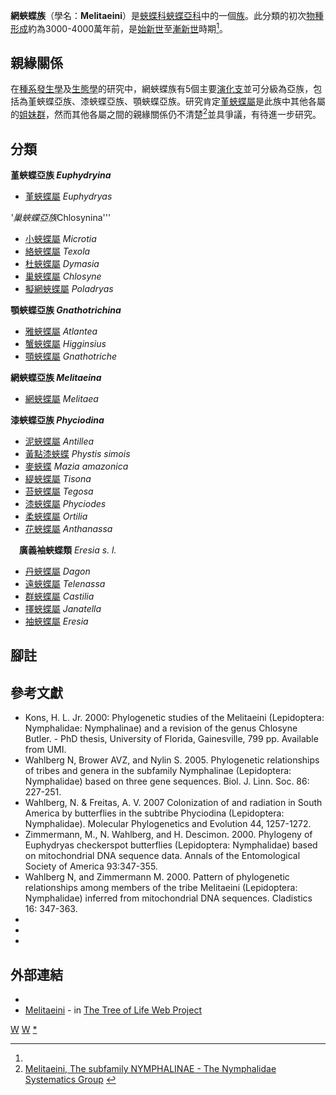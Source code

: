 {{NoteTA
|G1=Butterfly
}}
{{Automatic Taxobox
| taxon = Melitaeini
| authority = Newman, 1869
| fossil_range = {{fossilrange|48|0|earliest=61}}<small>從[[始新世|始新世]]至今<ref name=w2006>Wahlberg, N. 2006. That awkward age for butterflies: insights from the age of the butterfly subfamily Nymphalinae. Systematic Biology 55:703-714. {{en}}</ref></small>
| image = Field Crescent (15246917778).jpg
| image_caption = [[美麗漆蛺蝶|美麗漆蛺蝶]]<br />''Phyciodes pulchella''
| type_genus = [[網蛺蝶屬|網蛺蝶屬]]<br />''Melitaea''
| type_genus_authority = Fabricius 1807
| subdivision_ranks = 屬
| subdivision = 共23個屬，詳見正文。
}}

'''網蛺蝶族'''（學名：'''Melitaeini'''）是[[蛺蝶科|蛺蝶科]][[蛺蝶亞科|蛺蝶亞科]]中的一個[[族_(生物)|族]]。此分類的初次[[物種形成|物種形成]]約為3000-4000萬年前，是[[始新世|始新世]]至[[漸新世|漸新世]]時期<ref name=w2006/>。

== 親緣關係 ==
在[[種系發生學|種系發生學]]及[[生態學|生態學]]的研究中，網蛺蝶族有5個主要[[演化支|演化支]]並可分級為亞族，包括為堇蛺蝶亞族、漆蛺蝶亞族、顎蛺蝶亞族。研究肯定[[堇蛺蝶屬|堇蛺蝶屬]]是此族中其他各屬的[[姐妹群|姐妹群]]，然而其他各屬之間的親緣關係仍不清楚<ref>[http://www.nymphalidae.net/Nymphalidae/Nymphalinae/Nymphalinae.htm Melitaeini, The subfamily NYMPHALINAE - The Nymphalidae Systematics Group] {{webarchive|url=https://web.archive.org/web/20160307052137/http://www.nymphalidae.net/Nymphalidae/Nymphalinae/Nymphalinae.htm |date=2016-03-07 }}</ref>並具爭議，有待進一步研究。

== 分類 ==
'''堇蛺蝶亞族 ''Euphydryina'''''
* [[堇蛺蝶屬|堇蛺蝶屬]] ''Euphydryas''

'''巢蛺蝶亞族 ''Chlosynina'''
* [[小蛺蝶屬|小蛺蝶屬]] ''Microtia''
* [[絡蛺蝶屬|絡蛺蝶屬]] ''Texola''
* [[杜蛺蝶屬|杜蛺蝶屬]] ''Dymasia''
* [[巢蛺蝶屬|巢蛺蝶屬]] ''Chlosyne''
* [[擬網蛺蝶屬|擬網蛺蝶屬]] ''Poladryas''

'''顎蛺蝶亞族 ''Gnathotrichina'''''
* [[雅蛺蝶屬|雅蛺蝶屬]] ''Atlantea''
* [[蟹蛺蝶屬|蟹蛺蝶屬]] ''Higginsius''
* [[顎蛺蝶屬|顎蛺蝶屬]] ''Gnathotriche''

'''網蛺蝶亞族 ''Melitaeina'''''
* [[網蛺蝶屬|網蛺蝶屬]] ''Melitaea''

'''漆蛺蝶亞族 ''Phyciodina'''''
* [[泥蛺蝶屬|泥蛺蝶屬]] ''Antillea''
* [[黃點漆蛺蝶|黃點漆蛺蝶]] ''Phystis simois''
* [[麥蛺蝶|麥蛺蝶]] ''Mazia amazonica''
* [[緹蛺蝶屬|緹蛺蝶屬]] ''Tisona''
* [[苔蛺蝶屬|苔蛺蝶屬]] ''Tegosa''
* [[漆蛺蝶屬|漆蛺蝶屬]] ''Phyciodes''
* [[柔蛺蝶屬|柔蛺蝶屬]] ''Ortilia''
* [[花蛺蝶屬|花蛺蝶屬]] ''Anthanassa''
　'''廣義袖蛺蝶類''' ''Eresia s. l.''
* [[丹蛺蝶屬|丹蛺蝶屬]] ''Dagon''
* [[遠蛺蝶屬|遠蛺蝶屬]] ''Telenassa''
* [[群蛺蝶屬|群蛺蝶屬]] ''Castilia''
* [[擇蛺蝶屬|擇蛺蝶屬]] ''Janatella''
* [[袖蛺蝶屬|袖蛺蝶屬]] ''Eresia''

== 腳註 ==
{{reflist}}

== 參考文獻 ==
* Kons, H. L. Jr. 2000: Phylogenetic studies of the Melitaeini (Lepidoptera: Nymphalidae: Nymphalinae) and a revision of the genus Chlosyne Butler. - PhD thesis, University of Florida, Gainesville, 799 pp. Available from UMI.
* Wahlberg N, Brower AVZ, and Nylin S. 2005. Phylogenetic relationships of tribes and genera in the subfamily Nymphalinae (Lepidoptera: Nymphalidae) based on three gene sequences. Biol. J. Linn. Soc. 86: 227-251.
* Wahlberg, N. & Freitas, A. V. 2007 Colonization of and radiation in South America by butterflies in the subtribe Phyciodina (Lepidoptera: Nymphalidae). Molecular Phylogenetics and Evolution 44, 1257-1272.
* Zimmermann, M., N. Wahlberg, and H. Descimon. 2000. Phylogeny of Euphydryas checkerspot butterflies (Lepidoptera: Nymphalidae) based on mitochondrial DNA sequence data. Annals of the Entomological Society of America 93:347-355.
* Wahlberg N, and Zimmermann M. 2000. Pattern of phylogenetic relationships among members of the tribe Melitaeini (Lepidoptera: Nymphalidae) inferred from mitochondrial DNA sequences. Cladistics 16: 347-363.
* {{Cite book | author = 徐堉峰 | title = 《臺灣蝴蝶圖鑑．下【蛺蝶】》 | location = 台灣 | publisher = 晨星出版有限公司 | date = 2013年3月10日 | ISBN = 9789861776682 | language= zh-hant }}
* {{Cite book | author = 呂至堅、陳建仁 | title = 《蝴蝶生活史圖鑑》 | location = 台灣 | publisher = 晨星出版有限公司 | date = 2014年3月23日 | ISBN = 9789861777849 | language= zh-hant }}
* {{Cite book | author = 寿建新 周尧 李宇飞 | title = 世界蝴蝶分類名錄 | location = 中國 | publisher = 陝西科學技術出版社 | date = 2006-04-01 | ISBN = 9787536936768 | language= zh-hans }}

== 外部連結 ==
* {{Commonscat-inline| Melitaeini}}
* [http://tolweb.org/Melitaeini/70213/2007.03.11 Melitaeini] {{Wayback|url=http://tolweb.org/Melitaeini/70213/2007.03.11 |date=20191130170524 }} - in [http://tolweb.org/ The Tree of Life Web Project] {{Wayback|url=http://tolweb.org/ |date=20110515100516 }}
{{蛺蝶亞科}}

{{taxonbar}}
[[Category:_1869年描述的分类群|W]]
[[Category:蛺蝶亞科|W]]
[[Category:網蛺蝶族|*]]